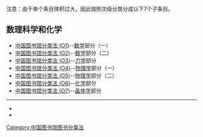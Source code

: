{{Unreferenced|time=2020-12-22T02:53:53+00:00}}
注意：由于单个条目体积过大，因此按照次级分类分成以下7个子条目。

==数理科学和化学==

*[[中国图书馆分类法_(O1)|中国图书馆分类法 (O1)]]--[[数学|数学]]部分（一）
*[[中国图书馆分类法_(O2)|中国图书馆分类法 (O2)]]--[[数学|数学]]部分（二）
*[[中国图书馆分类法_(O3)|中国图书馆分类法 (O3)]]--[[力学|力学]]部分
*[[中国图书馆分类法_(O4)|中国图书馆分类法 (O4)]]--[[物理学|物理学]]部分（一）
*[[中国图书馆分类法_(O5)|中国图书馆分类法 (O5)]]--[[物理学|物理学]]部分（二）
*[[中国图书馆分类法_(O6)|中国图书馆分类法 (O6)]]--[[化学|化学]]部分
*[[中国图书馆分类法_(O7)|中国图书馆分类法 (O7)]]--[[晶体学|晶体学]]部分

----
*{{CLC-O}}
*{{CLC}}
[[Category:中国图书馆图书分类法|Category:中国图书馆图书分类法]]